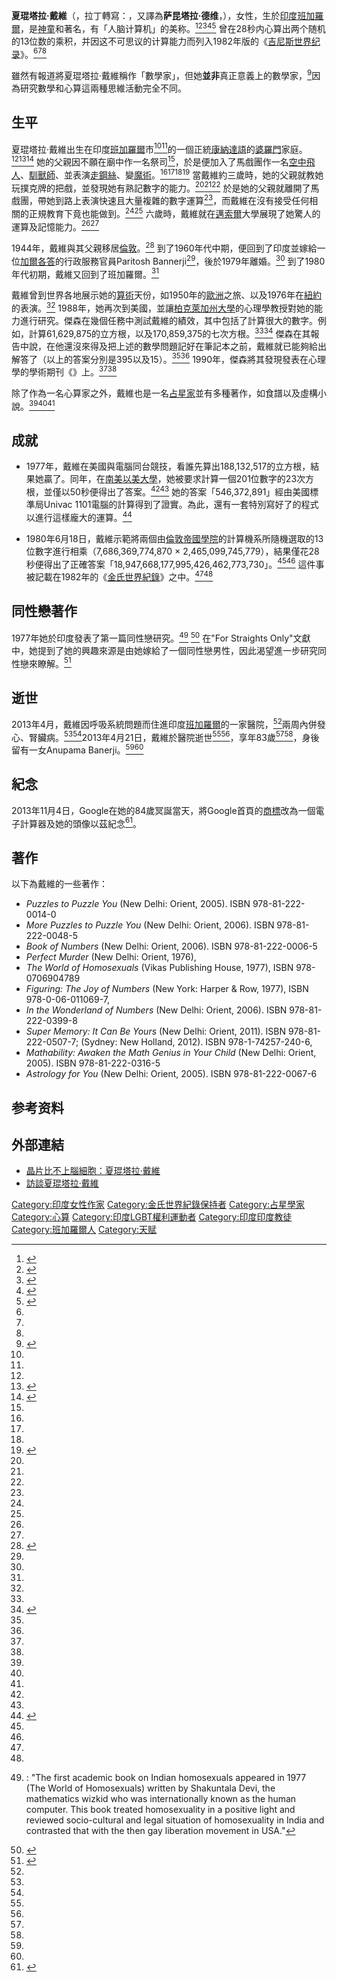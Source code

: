 {{Infobox person
| name                      = 夏琨塔拉·戴维<br/><small>{{lang|en|Shakuntala Devi}}</small>
| image                     = 19681016狄威.jpg
| image_size                = 
| caption                   = 攝於1968年
| other names               = 人脑计算机
| birth_name                = {{lang|kn|ಶಕುಂತಲಾ ದೇವಿ}}
| birth_date                = {{Birth date|1929|11|4|mf=y}}
| birth_place               = {{British Raj}}[[班加羅爾|班加羅爾]]<!--Karnataka was established as a state in 1956-->
| Husband                   = [[Pundri_Kaksh|Pundri Kaksh]]<ref>{{Cite web |url=http://indiankanoon.org/doc/153999/ |title=Shakuntala Devi vs Beni Madhav on 5 September, 1962<!-- Bot generated title --> |accessdate=2013-11-03 |archive-date=2013-11-04 |archive-url=https://web.archive.org/web/20131104234208/http://indiankanoon.org/doc/153999/ |dead-url=no }}</ref>
| death_date                = {{Death date and age|2013|4|21|1929|11|4}}
| death_place               = {{IND}}[[卡納塔克邦|卡納塔克邦]][[班加羅爾|班加羅爾]]
| death_cause               = 呼吸系统与心脏衰竭
| nationality               = {{IND}}
| occupation                = 
| Honor                     = [[Guinness_World_Records|Guinness World Records]] as the world's fastest [[Human_computer|Human computer]]
}}

'''夏琨塔拉·戴維'''（{{lang-kn|ಶಕುಂತಲಾ ದೇವಿ}}，拉丁轉寫：{{lang|en|Shakuntala Devi}}，又譯為'''萨昆塔拉·德维'''，{{bd|1929年|11月4日|2013年|4月21日|catIdx=Devi, Shakuntala}}），女性，生於[[印度|印度]][[班加羅爾|班加羅爾]]，是[[神童|神童]]和著名{{Link-en|心算家|Mental calculator}}，有「人脑计算机」的美称。<ref name=HINDU>{{cite news |title=Shakuntala Devi strove to simplify maths for students |url=http://www.thehindu.com/news/national/karnataka/mathematical-genius-shakuntala-devi-no-more/article4640134.ece?homepage=true |newspaper=The Hindu |date=2013-04-21 |accessdate=2013-07-09 |archive-date=2016-02-18 |archive-url=https://web.archive.org/web/20160218025606/http://www.thehindu.com/news/national/karnataka/mathematical-genius-shakuntala-devi-no-more/article4640134.ece?homepage=true |dead-url=no }}</ref><ref name=NYT>{{cite news |title=Shakuntala Devi, ‘Human Computer’ Who Bested the Machines, Dies at 83 |first=Haresh |last=Pandya |url=http://www.nytimes.com/2013/04/24/world/asia/shakuntala-devi-human-computer-dies-in-india-at-83.html |newspaper=The New York Times |date=2013-04-21 |accessdate=2013-07-09 |archive-date=2013-11-06 |archive-url=https://web.archive.org/web/20131106030934/http://www.nytimes.com/2013/04/24/world/asia/shakuntala-devi-human-computer-dies-in-india-at-83.html |dead-url=no }}</ref><ref name=TELEGRAPH>{{cite news |title=Obituary: Shakuntala Devi |url=http://www.telegraph.co.uk/news/obituaries/10011281/Shakuntala-Devi.html |newspaper=The Telegraph |date=2013-04-22 |accessdate=2013-07-09 |archive-date=2013-12-15 |archive-url=https://web.archive.org/web/20131215001529/http://www.telegraph.co.uk/news/obituaries/10011281/Shakuntala-Devi.html |dead-url=no }}</ref><ref name=JENSEN>{{cite journal |last=Jensen |first=Arthur R. |date=July–September 1990 |title=Speed of information processing in a calculating prodigy |journal=Intelligence |volume=14 |issue=3 |pages=259–274 |location=University of California, Berkeley, USA |url=http://stepanov.lk.net/mnemo/jensen.html |accessdate=2013-07-09 |archive-date=2013-11-04 |archive-url=https://web.archive.org/web/20131104091345/http://stepanov.lk.net/mnemo/jensen.html |dead-url=yes }}</ref><ref name=BBC>{{cite news |title=Obituary: India's 'human computer' Shakuntala Devi |url=http://www.bbc.co.uk/news/world-asia-india-22244118 |newspaper=BBC News |date=2013-04-22 |accessdate=2013-07-09 |archive-date=2013-10-16 |archive-url=https://web.archive.org/web/20131016110656/http://www.bbc.co.uk/news/world-asia-india-22244118 |dead-url=no }}</ref> 曾在28秒内心算出两个随机的13位数的乘积，并因这不可思议的计算能力而列入1982年版的《[[吉尼斯世界纪录|吉尼斯世界纪录]]》。<ref name=HINDU/><ref name=NYT/><ref name=TELEGRAPH/>

雖然有報道將夏琨塔拉·戴維稱作「數學家」，但她'''並非'''真正意義上的數學家，<ref>{{cite journal|author=John Butcher|title=Hardy's taxi, <math>x^2+3y^2=p</math> and Michael Lennon|url=http://nzmathsoc.org.nz/downloads/newsletters/NZMSnews76_Aug1999.pdf|journal=The New Zealand Mathematical Society Newsletter|date=August 1999|number=76|pages=18-19|accessdate=2013-12-17|archive-date=2013-05-05|archive-url=https://web.archive.org/web/20130505221528/http://nzmathsoc.org.nz/downloads/newsletters/NZMSnews76_Aug1999.pdf|dead-url=no}}</ref>因為研究數學和心算這兩種思維活動完全不同。

==生平==

夏琨塔拉·戴維出生在印度[[班加羅爾|班加羅爾]]市<ref name=NYT/><ref name=TELEGRAPH/>的一個正統[[康納達語|康納達語]]的[[婆羅門|婆羅門]]家庭。<ref name=HINDU/><ref name=TIME>{{cite news |title=Science: Numbers Game |url=http://content.time.com/time/magazine/article/0,9171,822325,00.html |newspaper=Time |date=1952-07-14 |accessdate=2013-07-09 |archive-date=2013-09-30 |archive-url=https://web.archive.org/web/20130930140058/http://content.time.com/time/magazine/article/0,9171,822325,00.html |dead-url=no }}</ref><ref>{{cite news|title=Math Genius and Guinness Record Holder Shakuntala Devi Passes Away at Age 83|author=IBTimes Staff Reporter|url=http://www.ibtimes.co.in/articles/459844/20130422/shakuntala-devi-mathematician-guinness-record-holder.htm|newspaper=International Business Times|date=2013-04-22|accessdate=2013-07-23|archive-date=2013-11-04|archive-url=https://web.archive.org/web/20131104173919/http://www.ibtimes.co.in/articles/459844/20130422/shakuntala-devi-mathematician-guinness-record-holder.htm|dead-url=no}}</ref> 她的父親因不願在廟中作一名祭司<ref name=TELEGRAPH/>，於是便加入了馬戲團作一名[[空中飛人|空中飛人]]、[[馴獸師|馴獸師]]、並表演[[走鋼絲|走鋼絲]]、變[[魔術|魔術]]。<ref name=HINDU/><ref name=NYT/><ref name=BBC/><ref name=BANGALORE>{{cite news |title=She made learning maths as thrilling as magic |author1=Aditi Mishra |author2=Siddarth Kumar Jain |url=http://www.bangaloremirror.com/bangalore/others/She-made-learning-maths-as-thrilling-as-magic/articleshow/21204048.cms?&subsite= |newspaper=The Bangalore Mirror |date=2013-04-22 |accessdate=2013-07-09 |archive-date=2013-11-08 |archive-url=https://web.archive.org/web/20131108082049/http://www.bangaloremirror.com/bangalore/others/She-made-learning-maths-as-thrilling-as-magic/articleshow/21204048.cms?&subsite= |dead-url=no }}</ref> 當戴維約三歲時，她的父親就教她玩撲克牌的把戲，並發現她有熟記數字的能力。<ref name=HINDU/><ref name=NYT/><ref name=BBC/> 於是她的父親就離開了馬戲團，帶她到路上表演快速且大量複雜的數字運算<ref name=NYT/>，而戴維在沒有接受任何相關的正規教育下竟也能做到。<ref name=HINDU/><ref name=TELEGRAPH/> 六歲時，戴維就在[[邁索爾|邁索爾]]大學展現了她驚人的運算及記憶能力。<ref name=NYT/><ref name=TELEGRAPH/>

1944年，戴維與其父親移居[[倫敦|倫敦]]。<ref name=YAHOO>{{cite news |title=India's math wizard, Shakuntala Devi |url=http://in.news.yahoo.com/india-s-math-wizard--shakuntala-devi-102612575.html |newspaper=Yahoo! India News |date=2013-04-22 |accessdate=2013-07-09 |archive-date=2013-05-02 |archive-url=https://web.archive.org/web/20130502042455/http://in.news.yahoo.com/india-s-math-wizard--shakuntala-devi-102612575.html |dead-url=no }}</ref> 到了1960年代中期，便回到了印度並嫁給一位[[加爾各答|加爾各答]]的行政服務官員Paritosh Bannerji<ref name=YAHOO/>，後於1979年離婚。<ref name=YAHOO/> 到了1980年代初期，戴維又回到了班加羅爾。<ref name=YAHOO/>

戴維曾到世界各地展示她的[[算術|算術]]天份，如1950年的[[歐洲|歐洲]]之旅、以及1976年在[[紐約|紐約]]的表演。<ref name=NYT/> 1988年，她再次到美國，並讓[[柏克萊加州大學|柏克萊加州大學]]的心理學教授{{Link-en|亞瑟·傑森|Arthur Jensen}}對她的能力進行研究。傑森在幾個任務中測試戴維的績效，其中包括了計算很大的數字。例如，計算61,629,875的立方根，以及170,859,375的七次方根。<ref name=TELEGRAPH/><ref name=autogenerated1>{{cite journal |last=Jensen |first=Arthur R. |date=July–September 1990 |title=Speed of information processing in a calculating prodigy |journal=Intelligence |volume=14 |issue=3 |pages=259–274 |location=University of California, Berkeley, USA |url=http://stepanov.lk.net/mnemo/jensen.html |accessdate=2013-07-02 |archive-date=2013-11-04 |archive-url=https://web.archive.org/web/20131104091345/http://stepanov.lk.net/mnemo/jensen.html |dead-url=yes }}</ref> 傑森在其報告中說，在他還沒來得及把上述的數學問題記好在筆記本之前，戴維就已能夠給出解答了（以上的答案分別是395以及15）。<ref name=TELEGRAPH/><ref name=JENSEN/> 1990年，傑森將其發現發表在心理學的學術期刊《{{Link-en|智力（期刊）|Intelligence (journal)|智力}}》上。<ref name=TELEGRAPH/><ref name=JENSEN/>

除了作為一名心算家之外，戴維也是一名[[占星家|占星家]]並有多種著作，如食譜以及虛構小說。<ref name=NYT/><ref name=BBC/><ref name=BANGALORE/>

==成就==

* 1977年，戴維在美國與電腦同台競技，看誰先算出188,132,517的立方根，結果她贏了。同年，在[[南美以美大學|南美以美大學]]，她被要求計算一個201位數字的23次方根，並僅以50秒便得出了答案。<ref name=HINDU/><ref name=JENSEN/> 她的答案「546,372,891」經由美國標準局Univac 1101電腦的計算得到了證實。為此，還有一套特別寫好了的程式以進行這樣龐大的運算。<ref>{{cite book |last=Smith |first=Steven Bradley |title=The Great Mental Calculators: The Psychology, Methods, and Lives of Calculating Prodigies, Past and Present |year=1983 |publisher=Columbia University Press|isbn=0231056400}}</ref>

* 1980年6月18日，戴維示範將兩個由[[倫敦帝國學院|倫敦帝國學院]]的計算機系所隨機選取的13位數字進行相乘（7,686,369,774,870 × 2,465,099,745,779），結果僅花28秒便得出了正確答案「18,947,668,177,995,426,462,773,730」。<ref name=NYT/><ref name=TELEGRAPH/> 這件事被記載在1982年的《[[金氏世界紀錄|金氏世界紀錄]]》之中。<ref name=NYT/><ref name=TELEGRAPH/>

==同性戀著作==
1977年她於印度發表了第一篇同性戀研究。<ref>{{Cite journal | title=Globalizing queer? AIDS, homophobia and the politics of sexual identity in India | author=Subir K Kole | journal=Globalization and Health | doi=10.1186/1744-8603-3-8 | date=2007-07-11 | url=http://www.ncbi.nlm.nih.gov/pmc/articles/PMC2018684/ | pmid=17623106 | volume=3 | pages=8 | pmc=2018684 | access-date=2013-11-09 | archive-date=2022-01-28 | archive-url=https://web.archive.org/web/20220128013216/https://www.ncbi.nlm.nih.gov/pmc/articles/PMC2018684/ | dead-url=no }}: "The first academic book on Indian homosexuals appeared in 1977 (The World of Homosexuals) written by Shakuntala Devi, the mathematics wizkid who was internationally known as the human computer. This book treated homosexuality in a positive light and reviewed socio-cultural and legal situation of homosexuality in India and contrasted that with the then gay liberation movement in USA."</ref> <ref name="worldoh">{{Cite book | title=The World of Homosexuals | author=Shakuntala Devi | publisher=Vikas Publishing House | year=1977 | isbn=9780706904789 | url=http://books.google.com/?id=PBwbAAAAYAAJ }}</ref> 在"For Straights Only"文獻中，她提到了她的興趣來源是由她嫁給了一個同性戀男性，因此渴望進一步研究同性戀來瞭解。<ref>{{Cite web |url=http://orinam.net/r-i-p-shakuntala-devi-math-evangelist-and-ally-of-the-queer-community/ |title=R.I.P. Shakuntala Devi, math-evangelist and ally of the queer community |access-date=2013-11-04 |archive-url=https://web.archive.org/web/20130424195510/http://orinam.net/r-i-p-shakuntala-devi-math-evangelist-and-ally-of-the-queer-community/ |archive-date=2013-04-24 |dead-url=yes }}</ref>

==逝世==

2013年4月，戴維因呼吸系統問題而住進印度[[班加羅爾|班加羅爾]]的一家醫院，<ref name=HINDU/>兩周內併發心、腎臟病。<ref name=HINDU/><ref name=NYT/>2013年4月21日，戴維於醫院逝世<ref name=HINDU/><ref name=NYT/>，享年83歲<ref name=NYT/><ref name=TELEGRAPH/>，身後留有一女Anupama Banerji。<ref name=TELEGRAPH/><ref name=BANGALORE/>

==紀念==
2013年11月4日，Google在她的84歲冥誕當天，將Google首頁的[[Google商標|商標]]改為一個電子計算器及她的頭像以茲紀念<ref>{{Cite web |url=https://www.google.com/doodles/shakuntala-devis-84th-birthday |title=Shakuntala Devi's 84th Birthday |accessdate=2018-05-21 |archive-date=2018-11-04 |archive-url=https://web.archive.org/web/20181104020949/https://www.google.com/doodles/shakuntala-devis-84th-birthday |dead-url=no }}</ref>。

==著作==

以下為戴維的一些著作：

*''Puzzles to Puzzle You'' (New Delhi: Orient, 2005). ISBN 978-81-222-0014-0
*''More Puzzles to Puzzle You'' (New Delhi: Orient, 2006). ISBN 978-81-222-0048-5
*''Book of Numbers'' (New Delhi: Orient, 2006). ISBN 978-81-222-0006-5
*''Perfect Murder'' (New Delhi: Orient, 1976), {{OCLC|3432320}}
*''The World of Homosexuals'' (Vikas Publishing House, 1977), ISBN 978-0706904789
*''Figuring: The Joy of Numbers'' (New York: Harper & Row, 1977), ISBN 978-0-06-011069-7, {{OCLC|4228589}}
*''In the Wonderland of Numbers'' (New Delhi: Orient, 2006). ISBN 978-81-222-0399-8
*''Super Memory: It Can Be Yours'' (New Delhi: Orient, 2011). ISBN 978-81-222-0507-7; (Sydney: New Holland, 2012). ISBN 978-1-74257-240-6, {{OCLC|781171515}}
*''Mathability: Awaken the Math Genius in Your Child'' (New Delhi: Orient, 2005). ISBN 978-81-222-0316-5
*''Astrology for You'' (New Delhi: Orient, 2005). ISBN 978-81-222-0067-6

== 参考资料 ==

{{reflist}}

==外部連結==

*[http://articles.timesofindia.indiatimes.com/2002-08-21/hyderabad/27306919_1_mathematics-shakuntala-devi-computers 晶片比不上腦細胞：夏琨塔拉·戴維] {{Wayback|url=http://articles.timesofindia.indiatimes.com/2002-08-21/hyderabad/27306919_1_mathematics-shakuntala-devi-computers |date=20131105193436 }}
*[http://knowyourstar.com/the-human-computer-shakuntala-devi/ 訪談夏琨塔拉·戴維] {{Wayback|url=http://knowyourstar.com/the-human-computer-shakuntala-devi/ |date=20131103161801 }}

{{Authority control}}
{{DEFAULTSORT:Devi, Shakuntala}}
[[Category:印度女性作家|Category:印度女性作家]]
[[Category:金氏世界紀錄保持者|Category:金氏世界紀錄保持者]]
[[Category:占星學家|Category:占星學家]]
[[Category:心算|Category:心算]]
[[Category:印度LGBT權利運動者|Category:印度LGBT權利運動者]]
[[Category:印度印度教徒|Category:印度印度教徒]]
[[Category:班加羅爾人|Category:班加羅爾人]]
[[Category:天赋|Category:天赋]]